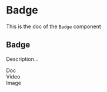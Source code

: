 <!--- Badge.stories.mdx --->


<Meta
  title="Design System/Molecules/Badge"
  component={Badge}
/>

# Badge

This is the doc of the `Badge` component

## Badge

Description...

<Canvas>
  <Story name="base">
    <Stack size={2}>
      <div>
        <Badge>Doc</Badge>
      </div>
      <div>
        <Badge>Video</Badge>
      </div>
      <div>
        <Badge active>Image</Badge>
      </div>
    </Stack>
  </Story>
</Canvas>
